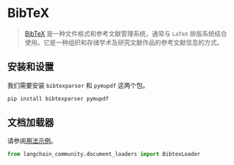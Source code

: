 # BibTeX

>[BibTeX](https://www.ctan.org/pkg/bibtex) 是一种文件格式和参考文献管理系统，通常与 `LaTeX` 排版系统结合使用。它是一种组织和存储学术及研究文献作品的参考文献信息的方式。

## 安装和设置

我们需要安装 `bibtexparser` 和 `pymupdf` 这两个包。

```bash
pip install bibtexparser pymupdf
```

## 文档加载器

请参阅[用法示例](/docs/integrations/document_loaders/bibtex)。

```python
from langchain_community.document_loaders import BibtexLoader
```